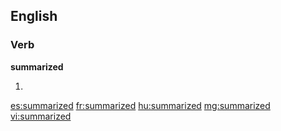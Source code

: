 ==English==

===Verb===
'''summarized'''

# {{past of|[[summarize]]}}

[[es:summarized]]
[[fr:summarized]]
[[hu:summarized]]
[[mg:summarized]]
[[vi:summarized]]